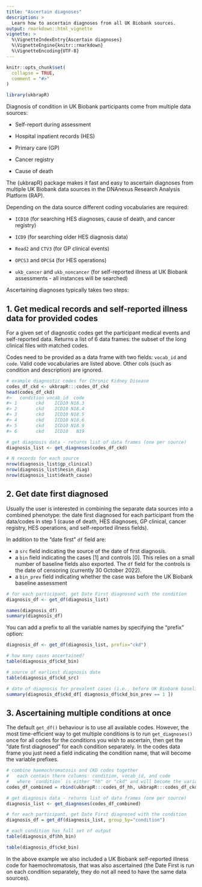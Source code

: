 ```yaml
---
title: "Ascertain diagnoses"
description: >
  Learn how to ascertain diagnoses from all UK Biobank sources.
output: rmarkdown::html_vignette
vignette: >
  %\VignetteIndexEntry{Ascertain diagnoses}
  %\VignetteEngine{knitr::rmarkdown}
  %\VignetteEncoding{UTF-8}
---
```


```r
knitr::opts_chunk$set(
  collapse = TRUE,
  comment = "#>"
)
```

```r
library(ukbrapR)
```

Diagnosis of condition in UK Biobank participants come from multiple data sources:

* Self-report during assessment

* Hospital inpatient records (HES)

* Primary care (GP)

* Cancer registry

* Cause of death

The {ukbrapR} package makes it fast and easy to ascertain diagnoses from multiple UK Biobank data sources in the DNAnexus Research Analysis Platform (RAP).

Depending on the data source different coding vocabularies are required:

* `ICD10` (for searching HES diagnoses, cause of death, and cancer registry)

* `ICD9` (for searching older HES diagnosis data)

* `Read2` and `CTV3` (for GP clinical events)

* `OPCS3` and `OPCS4` (for HES operations)

* `ukb_cancer` and `ukb_noncancer` (for self-reported illness at UK Biobank assessments - all instances will be searched)

Ascertaining diagnoses typically takes two steps:

## 1. Get medical records and self-reported illness data for provided codes

For a given set of diagnostic codes get the participant medical events and self-reported data. Returns a list of 6 data frames: the subset of the long clinical files with matched codes. 

Codes need to be provided as a data frame with two fields: `vocab_id` and `code`. Valid code vocabularies are listed above. Other cols (such as condition and description) are ignored.

```r
# example diagnostic codes for Chronic Kidney Disease 
codes_df_ckd <- ukbrapR:::codes_df_ckd
head(codes_df_ckd)
#>   condition vocab_id  code
#> 1       ckd    ICD10 N18.3
#> 2       ckd    ICD10 N18.4
#> 3       ckd    ICD10 N18.5
#> 4       ckd    ICD10 N18.6
#> 5       ckd    ICD10 N18.9
#> 6       ckd    ICD10   N19

# get diagnosis data - returns list of data frames (one per source)
diagnosis_list <- get_diagnoses(codes_df_ckd) 

# N records for each source
nrow(diagnosis_list$gp_clinical)
nrow(diagnosis_list$hesin_diag)
nrow(diagnosis_list$death_cause)
```

## 2. Get date first diagnosed

Usually the user is interested in combining the separate data sources into a combined phenotype: the date first diagnosed for each participant from the data/codes in step 1 (cause of death, HES diagnoses, GP clinical, cancer registry, HES operations, and self-reported illness fields). 

In addition to the "date first" `df` field are:

 - a `src` field indicating the source of the date of first diagnosis.
 - a `bin` field indicating the cases [1] and controls [0]. This relies on a small number of baseline fields also exported. The `df` field for the controls is the date of censoring (currently 30 October 2022).
 - a `bin_prev` field indicating whether the case was before the UK Biobank baseline assessment

```r
# for each participant, get Date First diagnosed with the condition
diagnosis_df <- get_df(diagnosis_list)

names(diagnosis_df)
summary(diagnosis_df)
```

You can add a prefix to all the variable names by specifying the "prefix" option:

```r
diagnosis_df <- get_df(diagnosis_list, prefix="ckd")

# how many cases ascertained?
table(diagnosis_df$ckd_bin)

# source of earliest diagnosis date
table(diagnosis_df$ckd_src)

# date of diagnosis for prevalent cases (i.e., before UK Biobank baseline assessment)
summary(diagnosis_df$ckd_df[ diagnosis_df$ckd_bin_prev == 1 ])
```

## 3. Ascertaining multiple conditions at once 

The default `get_df()` behaviour is to use all available codes. However, the most time-efficient way to get multiple conditions is to run `get_diagnoses()` once for all codes for the conditions you wish to ascertain, then get the "date first diagnosed" for each condition separately. In the codes data frame you just need a field indicating the condition name, that will become the variable prefixes.

```r
# combine haemochromatosis and CKD codes together
#   each contain there columns: condition, vocab_id, and code
#   where `condition` is either "hh" or "ckd" and will become the variable prefix
codes_df_combined = rbind(ukbrapR:::codes_df_hh, ukbrapR:::codes_df_ckd)

# get diagnosis data - returns list of data frames (one per source)
diagnosis_list <- get_diagnoses(codes_df_combined)

# for each participant, get Date First diagnosed with the condition
diagnosis_df = get_df(diagnosis_list, group_by="condition")

# each condition has full set of output
table(diagnosis_df$hh_bin)

table(diagnosis_df$ckd_bin)
```

In the above example we also included a UK Biobank self-reported illness code for haemochromatosis, that was also ascertained (the Date First is run on each condition separately, they do not all need to have the same data sources).


